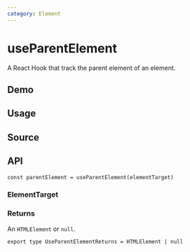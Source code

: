 ```yaml
---
category: Element
---
```


# useParentElement


<HooksType category={frontmatter.category} />

A React Hook that track the parent element of an element.

## Demo


<App />

## Usage



## Source


<Source />

## API

```tsx
const parentElement = useParentElement(elementTarget)
```

### ElementTarget


<Tip type="target" />

### Returns

An `HTMLElement` or `null`.

```tsx
export type UseParentElementReturns = HTMLElement | null
```
